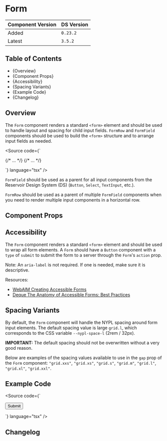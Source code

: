 

<Meta of={FormStories} />

# Form

| Component Version | DS Version |
| ----------------- | ---------- |
| Added             | `0.23.2`   |
| Latest            | `3.5.2`    |

## Table of Contents

- {<Link href="#overview" target="_self">Overview</Link>}
- {<Link href="#component-props" target="_self">Component Props</Link>}
- {<Link href="#accessibility" target="_self">Accessibility</Link>}
- {<Link href="#spacing-variants" target="_self">Spacing Variants</Link>}
- {<Link href="#example-code" target="_self">Example Code</Link>}
- {<Link href="#changelog" target="_self">Changelog</Link>}

## Overview

<Description of={FormStories} />

The `Form` component renders a standard `<form>` element and should be used to
handle layout and spacing for child input fields. `FormRow` and `FormField`
components should be used to build the `<form>` structure and to arrange input
fields as needed.

<Source
  code={`
<Form id="form-id">
  <FormRow>
    <FormField>{/* ... */}</FormField>
  </FormRow>
  <FormRow>
    <FormField>{/* ... */}</FormField>
  </FormRow>
</Form>
`}
  language="tsx"
/>

`FormField` should be used as a parent for all input components from the
Reservoir Design System (DS) (`Button`, `Select`, `TextInput`, etc.).

`FormRow` should be used as a parent of multiple `FormField` components when you
need to render multiple input components in a horizontal row.

## Component Props

<Canvas of={FormStories.WithControls} />

<ArgTypes of={FormStories.WithControls} />

## Accessibility

The `Form` component renders a standard `<form>` element and should be used to
wrap all form elements. A `Form` should have a `Button` component with a `type`
of `submit` to submit the form to a server through the `Form`'s `action` prop.

Note: An `aria-label` is not required. If one is needed, make sure it is descriptive.

Resources:

- [WebAIM Creating Accessible Forms](https://webaim.org/techniques/forms/)
- [Deque The Anatomy of Accessible Forms: Best Practices](https://www.deque.com/blog/anatomy-of-accessible-forms-best-practices/)

## Spacing Variants

By default, the `Form` component will handle the NYPL spacing around form input
elements. The default spacing value is large `grid.l`, which corresponds to the
CSS variable `--nypl-space-l` (2rem / 32px).

**IMPORTANT:** The default spacing should not be overwritten without a very good
reason.

Below are examples of the spacing values available to use in the `gap` prop of
the `Form` component: `"grid.xxs"`, `"grid.xs"`, `"grid.s"`, `"grid.m"`,
`"grid.l"`, `"grid.xl"`, `"grid.xxl"`.

<Canvas of={FormStories.FormSpacing} />

## Example Code

<Source
  code={`
<Form action="/end/point" method="get" gap="grid.l" id="example-form">
  <FormField>
    <TextInput
      labelText="Username"
      helperText="Make sure to complete this field."
      isRequired
    />
  </FormField>
  <FormField>
    <TextInput
      labelText="Password"
      helperText="Make sure to complete this field."
      isRequired
    />
  </FormField>
  <FormRow>
    <FormField>
      <TextInput
        labelText="Phone Field"
        helperText="This one is up to you."
        type="tel"
      />
    </FormField>
    <FormField>
      <TextInput
        labelText="URL Field"
        helperText="This one is up to you."
        type="url"
      />
    </FormField>
    <FormField>
      <TextInput
        labelText="Age"
        helperText="This one is up to you."
        type="number"
      />
    </FormField>
  </FormRow>
  <FormField>
    <Button>Submit</Button>
  </FormField>
</Form>
`}
  language="tsx"
/>

## Changelog

<ComponentChangelogTable changelogData={changelogData} />

